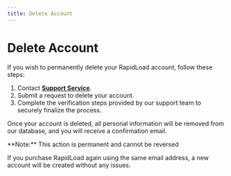 ```yaml
---
title: Delete Account
---     
```



# Delete Account

If you wish to permanently delete your RapidLoad account, follow these steps:

1. Contact **[Support Service](https://rapidload.zendesk.com/hc/en-us/requests/new)**.
2. Submit a request to delete your account.
3. Complete the verification steps provided by our support team to securely finalize the process.


  

Once your account is deleted, all personal information will be removed from our database, and you will receive a confirmation email.

<Callout type="error" emoji="️📌">
**Note:** This action is permanent and cannot be reversed
</Callout>

If you purchase RapidLoad again using the same email address, a new account will be created without any issues.